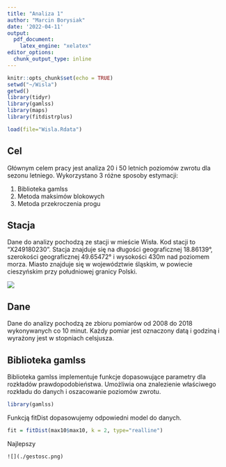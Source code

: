 ```yaml
---
title: "Analiza 1"
author: "Marcin Borysiak"
date: '2022-04-11'
output:
  pdf_document:
    latex_engine: "xelatex"
editor_options: 
  chunk_output_type: inline
---
```


```r
knitr::opts_chunk$set(echo = TRUE)
setwd("~/Wisla")
getwd()
library(tidyr)
library(gamlss)
library(maps)
library(fitdistrplus)
```

```r
load(file="Wisla.Rdata")
```

## Cel

Głównym celem pracy jest analiza 20 i 50 letnich poziomów zwrotu dla sezonu letniego. Wykorzystano 3 różne sposoby estymacji:

1.  Biblioteka gamlss
2.  Metoda maksimów blokowych
3.  Metoda przekroczenia progu

## Stacja

Dane do analizy pochodzą ze stacji w mieście Wisła. Kod stacji to "X249180230". Stacja znajduje się na długości geograficznej 18.86139°, szerokości geograficznej 49.65472° i wysokości 430m nad poziomem morza. Miasto znajduje się w województwie śląskim, w powiecie cieszyńskim przy południowej granicy Polski.

![](./mapa.png)

## Dane

Dane do analizy pochodzą ze zbioru pomiarów od 2008 do 2018 wykonywanych co 10 minut. Każdy pomiar jest oznaczony datą i godziną i wyrażony jest w stopniach celsjusza.

## Biblioteka gamlss

Biblioteka gamlss implementuje funkcje dopasowujące parametry dla rozkładów prawdopodobieństwa. Umożliwia ona znalezienie właściwego rozkładu do danych i oszacowanie poziomów zwrotu.

```r

library(gamlss)
```

Funkcją fitDist dopasowujemy odpowiedni model do danych.

```r
fit = fitDist(max10$max10, k = 2, type="realline")
```

Najlepszy

`![](./gestosc.png)`
